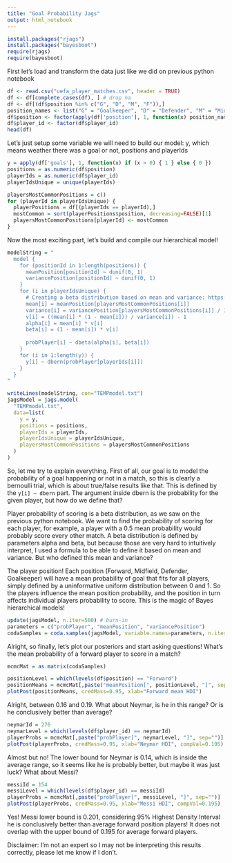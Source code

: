 ```yaml
---
title: "Goal Probability Jags"
output: html_notebook
---
```


```r
install.packages("rjags")
install.packages("bayesboot")
require(rjags)
require(bayesboot)
```

First let's load and transform the data just like we did on previous python notebook

```r
df <- read.csv("uefa_player_matches.csv", header = TRUE)
df <- df[complete.cases(df), ] # drop na
df <- df[(df$position %in% c("G", "D", "M", "F")),]
position_names <- list("G" = "Goalkeeper", "D" = "Defender", "M" = "Midfield", "F" = "Forward")
df$position <- factor(apply(df['position'], 1, function(x) position_names[[x]]))
df$player_id <- factor(df$player_id)
head(df)
```

Let's just setup some variable we will need to build our model: y, which means weather there was a goal or not, positions and playerIds

```r
y = apply(df['goals'], 1, function(x) if (x > 0) { 1 } else { 0 })
positions = as.numeric(df$position)
playerIds = as.numeric(df$player_id)
playerIdsUnique = unique(playerIds)

playersMostCommonPositions = c()
for (playerId in playerIdsUnique) {
  playerPositions = df[(playerIds == playerId),]
  mostCommon = sort(playerPositions$position, decreasing=FALSE)[1]
  playersMostCommonPositions[playerId] <- mostCommon
}
```

Now the most exciting part, let's build and compile our hierarchical model!

```r
modelString = "
  model {
    for (positionId in 1:length(positions)) {
      meanPosition[positionId] ~ dunif(0, 1)
      variancePosition[positionId] ~ dunif(0, 1)
    }
    for (i in playerIdsUnique) {
      # Creating a beta distribution based on mean and variance: https://en.wikipedia.org/wiki/Beta_distribution#Mean_and_variance
      mean[i] = meanPosition[playersMostCommonPositions[i]]
      variance[i] = variancePosition[playersMostCommonPositions[i]] / 10
      v[i] = ((mean[i] * (1 - mean[i])) / variance[i]) - 1
      alpha[i] = mean[i] * v[i]
      beta[i] = (1 - mean[i]) * v[i]
    
      probPlayer[i] ~ dbeta(alpha[i], beta[i])
    }
    for (i in 1:length(y)) {
      y[i] ~ dbern(probPlayer[playerIds[i]])
    }
  }
"

writeLines(modelString, con="TEMPmodel.txt")
jagsModel = jags.model(
  "TEMPmodel.txt",
  data=list(
    y = y,
    positions = positions,
    playerIds = playerIds,
    playerIdsUnique = playerIdsUnique,
    playersMostCommonPositions = playersMostCommonPositions
  )
)
```

So, let me try to explain everything. First of all, our goal is to model the probability of a goal happening or not in a match, so this is clearly a bernoulli trial, which is about true/false results like that. This is defined by the `y[i] ~ dbern` part. The argument inside dbern is the probability for the given player, but how do we define that?

Player probability of scoring is a beta distribution, as we saw on the previous python notebook. We want to find the probability of scoring for each player, for example, a player with a 0.5 mean probability would probably score every other match. A beta distribution is defined by parameters alpha and beta, but because those are very hard to intuitively interpret, I used a formula to be able to define it based on mean and variance. But who defined this mean and variance?

The player position! Each position (Forward, Midfield, Defender, Goalkeeper) will have a mean probability of goal that fits for all players, simply defined by a uninformative uniform distribution between 0 and 1. So the players influence the mean position probability, and the position in turn affects individual players probability to score. This is the magic of Bayes hierarchical models!

```r
update(jagsModel, n.iter=500) # burn-in
parameters = c("probPlayer", "meanPosition", "variancePosition")
codaSamples = coda.samples(jagsModel, variable.names=parameters, n.iter=5000)
```

Alright, so finally, let's plot our posteriors and start asking questions! What's the mean probability of a forward player to score in a match?

```r
mcmcMat = as.matrix(codaSamples)

positionLevel = which(levels(df$position) == "Forward")
positionMeans = mcmcMat[,paste("meanPosition[", positionLevel, "]", sep="")]
plotPost(positionMeans, credMass=0.95, xlab="Forward mean HDI")
```

Alright, between 0.16 and 0.19. What about Neymar, is he in this range? Or is he conclusively better than average?

```r
neymarId = 276
neymarLevel = which(levels(df$player_id) == neymarId)
playerProbs = mcmcMat[,paste("probPlayer[", neymarLevel, "]", sep="")]
plotPost(playerProbs, credMass=0.95, xlab="Neymar HDI", compVal=0.195)
```

Almost but no! The lower bound for Neymar is 0.14, which is inside the average range, so it seems like he is probably better, but maybe it was just luck? What about Messi?

```r
messiId = 154
messiLevel = which(levels(df$player_id) == messiId)
playerProbs = mcmcMat[,paste("probPlayer[", messiLevel, "]", sep="")]
plotPost(playerProbs, credMass=0.95, xlab="Messi HDI", compVal=0.195)
```

Yes! Messi lower bound is 0.201, considering 95% Highest Density Interval he is conclusively better than average forward position players! It does not overlap with the upper bound of 0.195 for average forward players.

Disclaimer: I'm not an expert so I may not be interpreting this results correctly, please let me know if I don't.